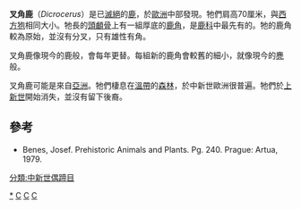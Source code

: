 {{Speciesbox 
| taxon = Dicrocerus elegans
| authority = Lartet, 1837
| image=Dicrocerus elegans MHNT.PRE.2012.0.jpg
| status = Fossil
| status_system = 
| fossil_range = [[中新世|中新世]]
}}
'''叉角鹿'''（''Dicrocerus''）是已[[滅絕|滅絕]]的[[鹿|鹿]]，於[[歐洲|歐洲]]中部發現。牠們肩高70厘米，與[[西方狍|西方狍]]相同大小。牠長的[[頭顱骨|頭顱骨]]上有一組厚底的[[鹿角|鹿角]]，是[[鹿科|鹿科]]中最先有的。牠的鹿角較為原始，並沒有分叉，只有雄性有角。

叉角鹿像現今的鹿般，會每年更替。每組新的鹿角會較舊的細小，就像現今的[[麂|麂]]般。

叉角鹿可能是來自[[亞洲|亞洲]]。牠們棲息在[[溫帶|溫帶]]的[[森林|森林]]，於中新世歐洲很普遍。牠們於[[上新世|上新世]]開始消失，並沒有留下後裔。

==參考==
* Benes, Josef. Prehistoric Animals and Plants. Pg. 240. Prague: Artua, 1979.
{{Taxonbar|from=Q1002774}}

[[Category:叉角鹿屬|*]]
[[Category:古動物|C]]
[[Category:中新世哺乳類|C]]
[[Category:1837年描述的分类群|C]]
[[分類:中新世偶蹄目|分類:中新世偶蹄目]]